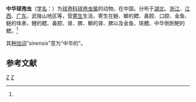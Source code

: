 {{Speciesbox
| genus = Sphaerospora
| species = sinensis
| authority = Chen, 1998<ref name='id9306'>{{cite web| url =http://www.bioinfo.cn/db05/BjdwSpecies.php?action=view&id=9306| title =中华球孢虫| work =《中国动物物种编目数据库》| publisher =中国科学院微生物研究所| author =中国科学院动物研究所| accessdate =2009-04-16| deadurl =yes| archiveurl =https://web.archive.org/web/20160305001107/http://www.bioinfo.cn/db05/BjdwSpecies.php?action=view&id=9306| archivedate =2016-03-05}}</ref>
}}

'''中华球孢虫'''（[[学名|学名]]：{{lang|la|''Sphaerospora sinensis''}}）为[[球孢科|球孢科]][[球孢虫属|球孢虫属]]的动物。在中国，分布于[[湖北|湖北]]、[[浙江|浙江]]、[[江西|江西]]、[[广东|广东]]、武陵山地区等，营[[寄生|寄生]]生活，寄生在鲢、鲫的鳃、鼻腔、口腔、金鱼、鲢的体表、鲤的鳃、鼻腔、肾、脾、鲫的肾、脾以及金鱼、斑鳢、中华倒刺鲃的鳃。<ref name='id9306'/>

其[[种加词|种加词]]“''sinensis''”意为“中华的”。

== 参考文献 ==
{{reflist}}

{{Taxonbar}}

[[Category:球孢虫属|Z]]
[[Category:1998年描述的动物|Z]]


{{Cnidarian-stub}}